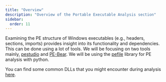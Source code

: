 ```yaml
---
title: "Overview"
description: "Overview of the Portable Executable Analysis section"
sidebar:
  order: 11
---
```


Examining the PE structure of Windows executables (e.g., headers, sections, imports) provides insight into its functionality and dependencies. This can be done using a lot of tools. We will be focusing on two tools mainly, [pestudio](https://www.winitor.com/) and [PE-Bear](https://github.com/hasherezade/pe-bear). We will be using the [pefile](https://github.com/erocarrera/pefile) library for PE analysis with python.

You can find some common DLLs that you might encounter during analysis [here](https://en.wikipedia.org/wiki/Microsoft_Windows_library_files).